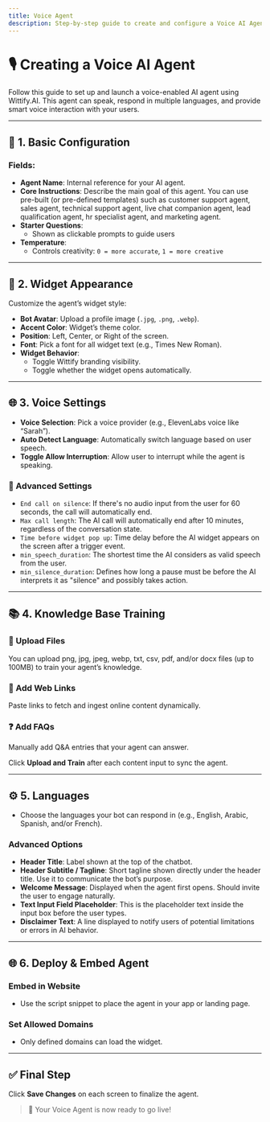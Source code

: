 ---
title: Voice Agent
description: Step-by-step guide to create and configure a Voice AI Agent on Wittify.AI
---

# 🎙️ Creating a Voice AI Agent

Follow this guide to set up and launch a voice-enabled AI agent using Wittify.AI. This agent can speak, respond in multiple languages, and provide smart voice interaction with your users.

---

## 🧩 1. Basic Configuration


### Fields:
- **Agent Name**: Internal reference for your AI agent.
- **Core Instructions**: Describe the main goal of this agent. You can use pre-built (or pre-defined templates) such as customer support agent, sales agent, technical support agent, live chat companion agent, lead qualification agent, hr specialist agent, and marketing agent.
- **Starter Questions**:
  - Shown as clickable prompts to guide users
- **Temperature**:
  - Controls creativity: `0 = more accurate`, `1 = more creative`

---

## 🎨 2. Widget Appearance


Customize the agent’s widget style:

- **Bot Avatar**: Upload a profile image (`.jpg`, `.png`, `.webp`).
- **Accent Color**: Widget’s theme color.
- **Position**: Left, Center, or Right of the screen.
- **Font**: Pick a font for all widget text (e.g., Times New Roman).
- **Widget Behavior**:
  - Toggle Wittify branding visibility.
  - Toggle whether the widget opens automatically.

---

## 🌐 3. Voice Settings

- **Voice Selection**: Pick a voice provider (e.g., ElevenLabs voice like “Sarah”).
- **Auto Detect Language**: Automatically switch language based on user speech.
- **Toggle Allow Interruption**: Allow user to interrupt while the agent is speaking.

### 🔧 Advanced Settings

- `End call on silence`: If there's no audio input from the user for 60 seconds, the call will automatically end.
- `Max call length`: The AI call will automatically end after 10 minutes, regardless of the conversation state.
- `Time before widget pop up`: Time delay before the AI widget appears on the screen after a trigger event.
- `min_speech_duration`: The shortest time the AI considers as valid speech from the user.
- `min_silence_duration`: Defines how long a pause must be before the AI interprets it as "silence" and possibly takes action.

---

## 📚 4. Knowledge Base Training

### 📁 Upload Files

You can upload png, jpg, jpeg, webp, txt, csv, pdf, and/or docx files (up to 100MB) to train your agent’s knowledge.

### 🔗 Add Web Links

Paste links to fetch and ingest online content dynamically.

### ❓ Add FAQs

Manually add Q&A entries that your agent can answer.

Click **Upload and Train** after each content input to sync the agent.

---

## ⚙️ 5. Languages

- Choose the languages your bot can respond in (e.g., English, Arabic, Spanish, and/or French).

### Advanced Options
- **Header Title**: Label shown at the top of the chatbot.
- **Header Subtitle / Tagline**: Short tagline shown directly under the header title. Use it to communicate the bot’s purpose.
- **Welcome Message**: Displayed when the agent first opens. Should invite the user to engage naturally.
- **Text Input Field Placeholder**: This is the placeholder text inside the input box before the user types.
- **Disclaimer Text**: A line displayed to notify users of potential limitations or errors in AI behavior.

---

## 🌐 6. Deploy & Embed Agent

### Embed in Website
- Use the script snippet to place the agent in your app or landing page.

### Set Allowed Domains
- Only defined domains can load the widget.

---

## ✅ Final Step

Click **Save Changes** on each screen to finalize the agent.

> 🎉 Your Voice Agent is now ready to go live!




